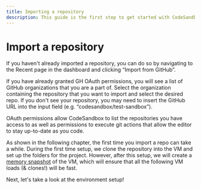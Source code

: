 ```yaml
---
title: Importing a repository 
description: This guide is the first step to get started with CodeSandbox for your repo. It's a walk-through with a bunch of tips and tricks on how to get the most out of CodeSandbox!
---
```




# Import a repository

If you haven't already imported a repository, you can do so by navigating to the Recent page in the dashboard and clicking “Import from GitHub”.

If you have already granted GH OAuth permissions, you will see a list of GitHub organizations that you are a part of. 
Select the organization containing the repository that you want to import and select the desired repo. If you don't see your repository, you may need to insert the GitHub URL into the input field (e.g. “codesandbox/test-sandbox”). 

<Callout emoji="💡">OAuth permissions allow CodeSandbox to list the repositories you have access to as well as permissions to execute git actions that allow the editor to stay up-to-date as you code.</Callout>

As shown in the following chapter, the first time you import a repo can take a while. During the first time setup, we clone the repository into the VM and set up the folders for the project. However, after this setup, we will create a [memory snapshot](/learn/environment/vm#memory-snapshotting) of the VM, which will ensure that all the following VM loads (& clones!) will be fast.

Next, let's take a look at the environment setup!